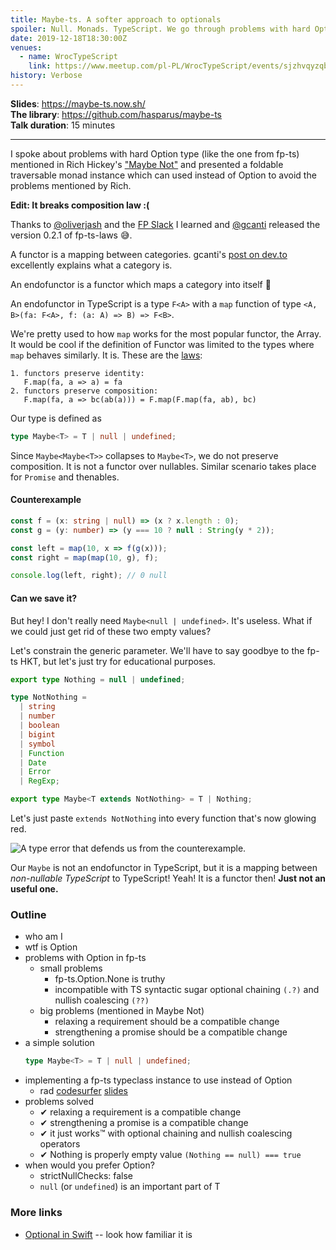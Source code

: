 ```yaml
---
title: Maybe-ts. A softer approach to optionals
spoiler: Null. Monads. TypeScript. We go through problems with hard Option types and try to implement a "softer" one in fp-ts.
date: 2019-12-18T18:30:00Z
venues:
  - name: WrocTypeScript
    link: https://www.meetup.com/pl-PL/WrocTypeScript/events/sjzhvqyzqbhc/
history: Verbose
---
```


[fp-ts]: https://github.com/gcanti/fp-ts
[maybe not]: https://youtu.be/YR5WdGrpoug

**Slides**: https://maybe-ts.now.sh/ \
**The library**: https://github.com/hasparus/maybe-ts \
**Talk duration**: 15 minutes

---

I spoke about problems with hard Option type (like the one from fp-ts)
mentioned in Rich Hickey's ["Maybe Not"][maybe not] and presented a foldable traversable
monad instance which can used instead of Option to avoid the
problems mentioned by Rich.

**Edit: It breaks composition law :(**

Thanks to [@oliverjash] and the [FP Slack] I learned and [@gcanti]
released the version 0.2.1 of fp-ts-laws 😅.

[@oliverjash]: https://oliverjash.me/
[@gcanti]: https://dev.to/gcanti/
[fp slack]: https://functionalprogramming.slack.com/

A functor is a mapping between categories.
gcanti's [post on dev.to] excellently explains what a category is.

[post on dev.to]: https://dev.to/gcanti/getting-started-with-fp-ts-category-4c9a

An endofunctor is a functor which maps a category into itself 🔄

An endofunctor in TypeScript is a type `F<A>` with a `map` function of type `<A, B>(fa: F<A>, f: (a: A) => B) => F<B>`.

We're pretty used to how `map` works for the most popular functor, the Array.
It would be cool if the definition of Functor was limited to the types where `map`
behaves similarly. It is. These are the [laws]:

[laws]: https://en.wikipedia.org/wiki/Functor#Definition

```
1. functors preserve identity:
   F.map(fa, a => a) = fa
2. functors preserve composition:
   F.map(fa, a => bc(ab(a))) = F.map(F.map(fa, ab), bc)
```

Our type is defined as

```ts
type Maybe<T> = T | null | undefined;
```

Since `Maybe<Maybe<T>>` collapses to `Maybe<T>`,
we do not preserve composition. It is not a functor over nullables.
Similar scenario takes place for `Promise` and thenables.

#### Counterexample

```ts
const f = (x: string | null) => (x ? x.length : 0);
const g = (y: number) => (y === 10 ? null : String(y * 2));

const left = map(10, x => f(g(x)));
const right = map(map(10, g), f);

console.log(left, right); // 0 null
```

#### Can we save it?

But hey! I don't really need `Maybe<null | undefined>`. It's useless.
What if we could just get rid of these two empty values?

Let's constrain the generic parameter. We'll have to say goodbye to the fp-ts HKT,
but let's just try for educational purposes.

```ts
export type Nothing = null | undefined;

type NotNothing =
  | string
  | number
  | boolean
  | bigint
  | symbol
  | Function
  | Date
  | Error
  | RegExp;

export type Maybe<T extends NotNothing> = T | Nothing;
```

Let's just paste `extends NotNothing` into every function that's now glowing red.


<img
  src={imgSrc}
  alt="A type error that defends us from the counterexample."
/>

Our `Maybe` is not an endofunctor in TypeScript, but it is a mapping between _non-nullable TypeScript_ to TypeScript!
Yeah! It is a functor then! **Just not an useful one.**

### Outline

- who am I
- wtf is Option
- problems with Option in fp-ts
  - small problems
    - fp-ts.Option.None is truthy
    - incompatible with TS syntactic sugar
      optional chaining `(.?)` and nullish coalescing `(??)`
  - big problems (mentioned in Maybe Not)
    - relaxing a requirement should be a compatible change
    - strengthening a promise should be a compatible change
- a simple solution
  ```ts
  type Maybe<T> = T | null | undefined;
  ```
- implementing a fp-ts typeclass instance to use instead of Option
  - rad [codesurfer](https://github.com/pomber/code-surfer) [slides](https://maybe-ts.now.sh/10)
- problems solved
  - ✔ relaxing a requirement is a compatible change
  - ✔ strengthening a promise is a compatible change
  - ✔ it just works™ with optional chaining and nullish coalescing operators
  - ✔ Nothing is properly empty value `(Nothing == null) === true`
- when would you prefer Option?
  - strictNullChecks: false
  - `null` (or `undefined`) is an important part of T

### More links

[maybe not]: https://www.youtube.com/watch?v=YR5WdGrpoug

- [Optional in Swift](https://developer.apple.com/documentation/swift/optional) -- look how familiar it is
